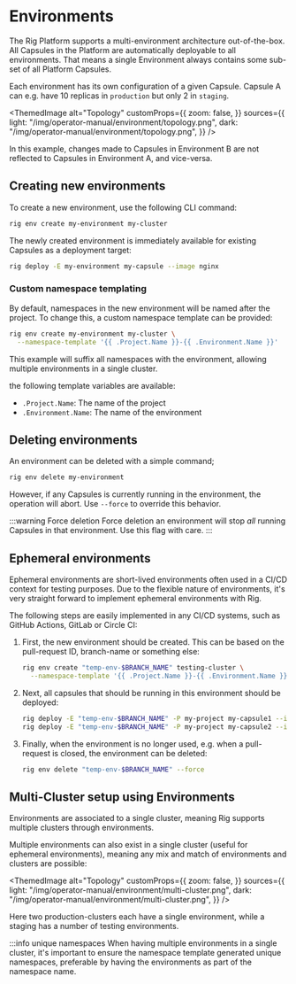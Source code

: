 
# Environments

The Rig Platform supports a multi-environment architecture out-of-the-box. All Capsules in the Platform are
automatically deployable to all environments. That means a single Environment always contains some sub-set of all Platform Capsules.

Each environment has its own configuration of a given Capsule. Capsule A can e.g. have 10 replicas in `production` but only 2 in `staging`.

<ThemedImage
  alt="Topology"
  customProps={{
    zoom: false,
  }}
  sources={{
    light: "/img/operator-manual/environment/topology.png",
    dark: "/img/operator-manual/environment/topology.png",
  }}
/>

In this example, changes made to Capsules in Environment B are not reflected to Capsules in Environment A, and vice-versa.

## Creating new environments

To create a new environment, use the following CLI command:

```bash
rig env create my-environment my-cluster
```

The newly created environment is immediately available for existing Capsules as a deployment target:

```bash
rig deploy -E my-environment my-capsule --image nginx
```

### Custom namespace templating

By default, namespaces in the new environment will be named after the project. To change this,
a custom namespace template can be provided:

```bash
rig env create my-environment my-cluster \
  --namespace-template '{{ .Project.Name }}-{{ .Environment.Name }}'
```

This example will suffix all namespaces with the environment, allowing multiple environments in a single
cluster.

the following template variables are available:
- `.Project.Name`: The name of the project
- `.Environment.Name`: The name of the environment

## Deleting environments

An environment can be deleted with a simple command;

```bash
rig env delete my-environment
```

However, if any Capsules is currently running in the environment, the operation will abort. Use `--force` to override this behavior.

:::warning Force deletion
Force deletion an environment will stop *all* running Capsules in that environment. Use this flag with care.
:::


## Ephemeral environments

Ephemeral environments are short-lived environments often used in a CI/CD context for testing purposes.
Due to the flexible nature of environments, it's very straight forward to implement ephemeral environments with Rig.

The following steps are easily implemented in any CI/CD systems, such as GitHub Actions, GitLab or Circle CI:

1. First, the new environment should be created. This can be based on the pull-request ID, branch-name or something else:

    ```bash
    rig env create "temp-env-$BRANCH_NAME" testing-cluster \
      --namespace-template '{{ .Project.Name }}-{{ .Environment.Name }}'
    ```

2. Next, all capsules that should be running in this environment should be deployed:

    ```bash
    rig deploy -E "temp-env-$BRANCH_NAME" -P my-project my-capsule1 --image nginx
    rig deploy -E "temp-env-$BRANCH_NAME" -P my-project my-capsule2 --image nginx
    ```

3. Finally, when the environment is no longer used, e.g. when a pull-request is closed, the environment can be deleted:

    ```bash
    rig env delete "temp-env-$BRANCH_NAME" --force
    ```

## Multi-Cluster setup using Environments

Environments are associated to a single cluster, meaning Rig supports multiple clusters
through environments.

Multiple environments can also exist in a single cluster (useful for ephemeral environments), meaning
any mix and match of environments and clusters are possible:

<ThemedImage
  alt="Topology"
  customProps={{
    zoom: false,
  }}
  sources={{
    light: "/img/operator-manual/environment/multi-cluster.png",
    dark: "/img/operator-manual/environment/multi-cluster.png",
  }}
/>

Here two production-clusters each have a single environment, while a staging has a number of testing environments.

:::info unique namespaces
When having multiple environments in a single cluster, it's important to ensure the namespace template generated unique
namespaces, preferable by having the environments as part of the namespace name.
